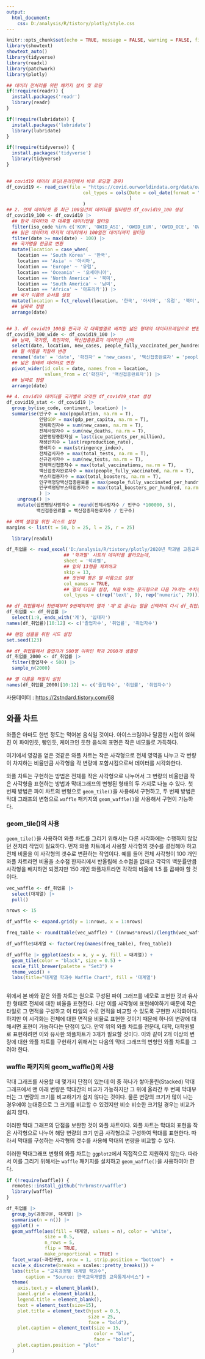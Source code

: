 ```yaml
---
output:
  html_document:
    css: D:/analysis/R/tistory/plotly/style.css
---
```


```r
knitr::opts_chunk$set(echo = TRUE, message = FALSE, warning = FALSE, fig.width = 6.5, dpi = 130)
library(showtext)
showtext_auto()
library(tidyverse)
library(readxl)
library(patchwork)
library(plotly)
```

```r
## 데이터 전처리를 위한 패키지 설치 및 로딩
if(!require(readr)) {
  install.packages('readr')
  library(readr)
}

if(!require(lubridate)) {
  install.packages('lubridate')
  library(lubridate)
}

if(!require(tidyverse)) {
  install.packages('tidyverse')
  library(tidyverse)
}

                      
## covid19 데이터 로딩(온라인에서 바로 로딩할 경우)
df_covid19 <- read_csv(file = "https://covid.ourworldindata.org/data/owid-covid-data.csv",
                            col_types = cols(Date = col_date(format = "%Y-%m-%d")
                                             )
                            )
## 2. 전체 데이터셋 중 최근 100일간의 데이터를 필터링한 df_covid19_100 생성
df_covid19_100 <- df_covid19 |> 
  ## 한국 데이터와 각 대륙별 데이터만을 필터링
  filter(iso_code %in% c('KOR', 'OWID_ASI', 'OWID_EUR', 'OWID_OCE', 'OWID_NAM', 'OWID_SAM', 'OWID_AFR')) |>
  ## 읽은 데이터의 마지막 데이터에서 100일전 데이터까지 필터링
  filter(date >= max(date) - 100) |>
  ## 국가명을 한글로 변환
  mutate(location = case_when(
    location == 'South Korea' ~ '한국', 
    location == 'Asia' ~ '아시아', 
    location == 'Europe' ~ '유럽', 
    location == 'Oceania' ~ '오세아니아', 
    location == 'North America' ~ '북미', 
    location == 'South America' ~ '남미', 
    location == 'Africa' ~ '아프리카')) |>
  ## 국가 이름의 순서를 설정 
  mutate(location = fct_relevel(location, '한국', '아시아', '유럽', '북미', '남미', '아프리카', '오세아니아')) |>
  ## 날짜로 정렬
  arrange(date)


## 3. df_covid19_100을 한국과 각 대륙별열로 배치한 넓은 형태의 데이터프레임으로 변환
df_covid19_100_wide <- df_covid19_100 |>
  ## 날짜, 국가명, 확진자와, 백신접종완료자 데이터만 선택
  select(date, location, new_cases, people_fully_vaccinated_per_hundred) |>
  ## 열 이름을 적절히 변경
  rename('date' = 'date', '확진자' = 'new_cases', '백신접종완료자' = 'people_fully_vaccinated_per_hundred') |>
  ## 넓은 형태의 데이터로 변환
  pivot_wider(id_cols = date, names_from = location, 
              values_from = c('확진자', '백신접종완료자')) |>
  ## 날짜로 정렬
  arrange(date)

## 4. covid19 데이터를 국가별로 요약한 df_covid19_stat 생성
df_covid19_stat <- df_covid19 |> 
  group_by(iso_code, continent, location) |>
  summarise(인구수 = max(population, na.rm = T), 
            인당GDP = max(gdp_per_capita, na.rm = T),
            전체확진자수 = sum(new_cases, na.rm = T),
            전체사망자수 = sum(new_deaths, na.rm = T), 
            십만명당중환자실 = last(icu_patients_per_million),
            재생산지수 = last(reproduction_rate),
            봉쇄지수 = max(stringency_index), 
            전체검사자수 = max(total_tests, na.rm = T), 
            신규검사자수 = sum(new_tests, na.rm = T),
            전체백신접종자수 = max(total_vaccinations, na.rm = T),
            백신접종자완료자수 = max(people_fully_vaccinated, na.rm = T),
            부스터접종자수 = max(total_boosters, na.rm = T),
            인구백명당백신접종완료률 = max(people_fully_vaccinated_per_hundred, na.rm = T),
            인구백명당부스터접종자수 = max(total_boosters_per_hundred, na.rm = T)
            ) |> 
    ungroup() |>
    mutate(십만명당사망자수 = round(전체사망자수 / 인구수 *100000, 5),
           백신접종완료률 = 백신접종자완료자수 / 인구수)

## 여백 설정을 위한 리스트 설정
margins <- list(t = 50, b = 25, l = 25, r = 25)

  library(readxl)

df_취업률 <- read_excel('D:/analysis/R/tistory/plotly/2020년 학과별 고등교육기관 취업통계.xlsx', 
                     ## '학과별' 시트의 데이터를 불러오는데,
                     sheet = '학과별',
                     ## 앞의 13행을 제외하고
                     skip = 13, 
                     ## 첫번째 행은 열 이름으로 설정
                     col_names = TRUE, 
                     ## 열의 타입을 설정, 처음 9개는 문자형으로 다음 79개는 수치형으로 설정
                     col_types = c(rep('text', 9), rep('numeric', 79)))

## df_취업률에서 첫번째부터 9번째까지의 열과 '계'로 끝나는 열을 선택하여 다시 df_취업률에 저장
df_취업률 <- df_취업률 |> 
  select(1:9, ends_with('계'), '입대자')
names(df_취업률)[10:12] <- c('졸업자수', '취업률', '취업자수')

## 랜덤 샘플을 위한 시드 설정
set.seed(123)

## df_취업률에서 졸업자가 500명 이하인 학과 2000개 샘플링
df_취업률_2000 <- df_취업률 |> 
  filter(졸업자수 < 500) |> 
  sample_n(2000)

## 열 이름을 적절히 설정
names(df_취업률_2000)[10:12] <- c('졸업자수', '취업률', '취업자수')

```

사용데이터 : <https://2stndard.tistory.com/68>

## 와플 차트

와플은 아마도 한번 정도는 먹어본 음식일 것이다. 아이스크림이나 달콤한 시럽이 얹혀진 이 파이인듯, 빵인듯, 케이크인 둣한 음식의 표면은 작은 네모들로 가득하다. 

여기에서 영감을 얻은 것같은 와플 차트는 작은 사각형으로 전체 영역을 나누고 각 변량이 차지하는 비율만큼 사각형을 각 변량에 포함시킴으로써 데이터를 시각화한다.

와플 차트는 구현하는 방법은 전체를 작은 사각형으로 나누어서 그 변량의 비율만큼 작은 사각형을 표현하는 방법과 막대그래프의 변형된 형태의 두 가지로 나눌 수 있다. 첫 번째 방법은 파이 차트의 변형으로 `geom_tile()`을 사용해서 구현하고,  두 번째 방법은 막대 그래프의 변형으로 `waffle` 패키지의 `geom_waffle()`을 사용해서 구현이 가능하다. 

### geom_tile()의 사용 

`geom_tile()`을 사용하여 와플 차트를 그리기 위해서는 다른 시각화에는 수행하지 않았던 전처리 작업이 필요하다. 먼저 와플 차트에서 사용할 사각형의 갯수를 결정해야 하고 전체 비율을 이 사각형의 갯수로 변환하는 작업이다. 예를 들어 전체 사각형이 100 개인 와플 차트라면 비율을 소수점 한자리에서 반올림해 소수점을 없애고 각각의 백분률만큼 사각형을 배치하면 되겠지만 150 개인 와플차트라면 각각의 비율에 1.5 를 곱해야 할 것이다.

```r
vec_waffle <- df_취업률 |> 
  select(대계열) |>
  pull()

nrows <- 15

df_waffle <- expand.grid(y = 1:nrows, x = 1:nrows)

freq_table <- round(table(vec_waffle) * ((nrows*nrows)/(length(vec_waffle)))) ## freq_table

df_waffle$대계열 <- factor(rep(names(freq_table), freq_table))

df_waffle |> ggplot(aes(x = x, y = y, fill = 대계열)) +
  geom_tile(color = "black", size = 0.5) +
  scale_fill_brewer(palette = "Set3") + 
  theme_void() +
  labs(title="대계열 학과수 Waffle Chart", fill = '대계열')
  
```

위에서 본 바와 같은 와플 차트는 원으로 구성된 파이 그래프를 네모로 표현한 것과 유사한 형태로 전체에 대한 비율을 표현한다. 다만 이를 사각형에 표현해야하기 때문에 작은 타일로 그 면적을 구성하고 이 타일의 수로 면적을 비교할 수 있도록 구현한 시각화이다. 하지만 이 시각화는 전체에 대한 면적을 비율로 표현한 것이기 때문에 하나의 변량에 대해서면 표현이 가능하다는 단점이 있다. 만약 위의 와플 차트를 전문대, 대학, 대학원별로 표현하려면 이와 유사한 와플차트가 3개가 필요할 것이다. 이와 같이 2개 이상의 변량에 대한 와플 차트를 구현하기 위해서는 다음의 막대 그래프의 변형인 와플 차트를 그려야 한다.  

### waffle 패키지의 geom_waffle()의 사용

막대 그래프를 사용할 때 몇가지 단점이 있는데 이 중 하나가 쌓아올린(Stacked) 막대 그래프에서 맨 아래 변량은 막대간의 비교가 가능하지만 그 위에 올라간 두 번째 막대부터는 그 변량의 크기를 비교하기가 쉽지 않다는 것이다. 물론 변량의 크기가 많이 나는 경우에야 눈대중으로 그 크기를 비교할 수 있겠지만 비슷 비슷한 크기일 경우는 비교가 쉽지 않다. 

이러한 막대 그래프의 단점을 보완한 것이 와플 차트이다. 와플 차트는 막대의 표현을 작은 사각형으로 나누어 해당 변량의 크기 만큼 사각형으로 구성하여 막대를 표현한다. 따라서 막대를 구성하는 사각형의 갯수를 사용해 막대의 변량을 비교할 수 있다. 

이러한 막대그래프 변형의 와플 차트는 `ggplot2`에서 직접적으로 지원하지 않는다. 따라서 이를 그리기 위해서는 `waffle` 패키지를 설치하고 `geom_waffle()`을 사용하여야 한다. 

```r
if (!require(waffle)) {
  remotes::install_github("hrbrmstr/waffle")
  library(waffle)
}

df_취업률 |> 
  group_by(과정구분, 대계열) |>
  summarise(n = n()) |>
  ggplot() + 
  geom_waffle(aes(fill = 대계열, values = n), color = 'white',
              size = 0.5,
              n_rows = 5,
              flip = TRUE,
              make_proportional = TRUE) +
  facet_wrap(~과정구분, nrow = 1, strip.position = "bottom")  +
  scale_x_discrete(breaks = scales::pretty_breaks()) +
  labs(title = "교육과정별 대계열 학과수",
       caption = "Source: 한국교육개발원 교육통계서비스") +
  theme(
    axis.text.y = element_blank(),
    panel.grid = element_blank(),
    legend.title = element_blank(),
    text = element_text(size=15),
    plot.title = element_text(hjust = 0.5, 
                              size = 25,
                              face = "bold"),
    plot.caption = element_text(size = 15,
                                color = "blue",
                                face = "bold"),
    plot.caption.position = "plot"
  )

```


